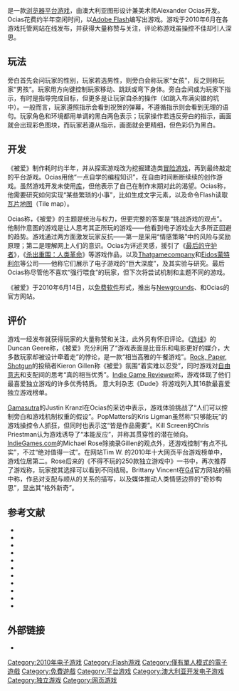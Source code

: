 {{NoteTA
| G1=Games
}}
{{Infobox VG
| title=被爱
| english = Loved
| image=
| caption=Promotional image
| designer = Alexander Ocias
| series=
| engine=[[Adobe_Flash|Adobe Flash]]
| platforms=[[网页游戏|浏览器]]
| released={{Vgrelease|WW|2010年6月14日}}
| genre=[[平台游戏|平台]]
| modes=[[单人电子游戏|单人]]
}}

{{Vgname|被爱|en=Loved}}是一款[[网页游戏|浏览器]][[平台游戏|平台游戏]]，由澳大利亚图形设计兼美术师Alexander Ocias开发。Ocias花费约半年空闲时间，以[[Adobe_Flash|Adobe Flash]]编写出游戏。游戏于2010年6月在各游戏托管网站在线发布，并获得大量称赞与关注，评论称游戏虽操控不佳却引人深思。

== 玩法 ==

旁白首先会问玩家的性别，玩家若选男性，则旁白会称玩家“女孩”，反之则称玩家“男孩”。玩家用方向键控制玩家移动、跳跃或弯下身体。旁白会间或为玩家下指示，有时是指导完成目标，但更多是让玩家自杀的操作（如跳入布满尖锥的坑中）。一般而言，玩家遵照指示会看到祝贺的弹幕，不遵循指示则会看到无理的语句。玩家角色和环境都用单调的黑白两色表示；玩家操作若违反旁白的指示，画面就会出现彩色图块，而玩家若遵从指示，画面就会更精细，但色彩仍为黑白。

== 开发 ==

《被爱》制作耗时约半年，并从探索游戏改为挖掘建造类[[冒险游戏|冒险游戏]]，再到最终敲定的平台游戏。Ocias用他“一点自学的编程知识”，在自由时间断断续续的创作游戏。虽然游戏开发未使用[[库_(计算机)|库]]，但他表示了自己在制作末期对此的渴望{{fact|唯一的}}。Ocias称，他需要研究如何实现“某些繁琐的小事”，比如生成文字元素，以及命令Flash读取[[瓦片地图|瓦片地图]]（Tile map）。

Ocias称，《被爱》的主题是统治与权力，但更完整的答案是“挑战游戏的观点”。他制作意图的游戏是让人思考其正所玩的游戏——他看到电子游戏业大多所正回避的趋势。游戏通过两方面激发玩家反抗——第一是采用“情感策略”中的风险与奖励原理；第二是理解网上人们的意识。Ocias为详述灵感，援引了《[[最后的守护者|最后的守护者]]》，《[[杀出重围：人类革命|杀出重围：人类革命]]》等游戏作品，以及[[Thatgamecompany|Thatgamecompany]]和[[Eidos蒙特利尔|Eidos蒙特利尔]]等公司——他称它们展示了电子游戏的“巨大深度”，及其实验与研究。最后Ocias称尽管他不喜欢“强行喂食”的玩家，但下次将尝试机制和主题不同的游戏。

《被爱》于2010年6月14日，以[[免费软件|免费软件]]形式，推出与[[Newgrounds|Newgrounds]]、{{tsl|en|Kongregate|}}和Ocias的官方网站。

== 评价 ==

{{Video game reviews
| rev1 = [[Indie_Game_Reviewer|Indie Game Reviewer]]
| rev1Score = {{Rating | 4.5 | 5}}
| rev2 = [[PopMatters|PopMatters]]
| rev2Score = 7/10
}}

游戏一经发布就获得玩家的大量称赞和关注，此外另有怀旧评论。《[[连线|连线]]》的Duncan Geere称，《被爱》充分利用了“游戏表面是比音乐和电影更好的媒介，大多数玩家却被设计牵着走”的悖论，是一款“相当高雅的午餐游戏”。[[Rock,_Paper,_Shotgun|Rock, Paper, Shotgun]]的投稿者Kieron Gillen称《被爱》氛围“着实难以忍受”，同时游戏对[[自由意志|自由意志]]和支配间的思考“真的相当优秀”。[[Indie_Game_Reviewer|Indie Game Reviewer]]称，游戏体现了他们最喜爱独立游戏的许多优秀特质。
意大利杂志《Dude》将游戏列入其16款最喜爱独立游戏榜单。

[[Gamasutra|Gamasutra]]的Justin Kranzl在Ocias的采访中表示，游戏体验挑战了“人们可以控制旁白和游戏机制权重的假设”。PopMatters的Kris Ligman虽然称“只够能玩”的游戏操控令人抓狂，但同时也表示这“皆是作品需要”。Kill Screen的Chris Priestman认为游戏诱导了“本能反应”，并称其贯穿性的潜在倾向。[[IndieGames.com|IndieGames.com]]的Michael Rose除摘录Gillen的观点外，还游戏控制“有点不扎实”，不过“绝对值得一试”。在网站Tim W. 的2010年十大网页平台游戏榜单中，游戏位居第二。Rose后来的《不得不玩的250款独立游戏中》一书中，再次推荐了游戏称，玩家按其选择可以看到不同结局。Brittany Vincent在[[G4_(电视频道)|G4]]官方网站的稿中称，作品对支配与顺从的关系的描写，以及媒体推动人类情感边界的“奇妙构思”，显出其“格外新奇”。

== 参考文献 ==
{{refbegin|colwidth=25em}}
* {{cite web | url=http://www.wired.co.uk/news/archive/2010-06/15/loved-the-game-that-hates-you | title=''Loved'': The game that hates you | publisher=Condé Nast | work=Wired | date=15 June 2010 | accessdate=28 July 2014 | author=Geere, Duncan | edition=UK | archiveurl=https://www.webcitation.org/6ROofor6o?url=http://www.wired.co.uk/news/archive/2010-06/15/loved-the-game-that-hates-you | archivedate=2014-07-28 | deadurl=no | editor=Lanxon, Nate }}
* {{cite web | url=http://www.rockpapershotgun.com/2010/06/15/it-is-better-to-have-loved-and-lost/ | title=It Is Better To Have Loved and Lost | work=Rock, Paper, Shotgun | date=15 June 2010 | accessdate=28 July 2014 | author=Gillen, Kieron | archiveurl=https://www.webcitation.org/6ROofor6z?url=http://www.rockpapershotgun.com/2010/06/15/it-is-better-to-have-loved-and-lost/ | archivedate=2014-07-28 | deadurl=no }}
* {{cite web | url=http://indiegamereviewer.com/indie-browser-game-loved-plays-like-a-slutty-and-smart-n-fever-dream/ | title=Indie Browser Game ''Loved'' Plays Like a Slutty and Smart N+ Fever Dream | work=Indie Game Reviewer | date=20 June 2010 | accessdate=2 August 2014 | author=Keram | archiveurl=https://www.webcitation.org/6RXAxcx0c?url=http://indiegamereviewer.com/indie-browser-game-loved-plays-like-a-slutty-and-smart-n-fever-dream/ | archivedate=2014-08-02 | deadurl=no }}
* {{cite web | url=http://www.gamasutra.com/view/news/120103/Interview_Loveds_Ocias_Seeks_Depth_Player_Confrontation.php | title=Interview: ''Loved''-{}-'s Ocias Seeks Depth, Player Confrontation | publisher=UBM Tech | work=Gamasutra | date=2 July 2010 | accessdate=28 July 2014 | author=Kranzl, Justin | archiveurl=https://www.webcitation.org/6ROofor6U?url=http://www.gamasutra.com/view/news/120103/Interview_Loveds_Ocias_Seeks_Depth_Player_Confrontation.php | archivedate=2014-07-28 | deadurl=no }}
* {{cite web | url=http://www.popmatters.com/review/128423-loved-identity-subjugation-and-confrontation/ | title=''Loved'': Identity, Subjugation, and Confrontation | work=PopMatters | date=18 July 2010 | accessdate=28 July 2014 | author=Ligman, Kris | archiveurl=https://www.webcitation.org/6ROofor78?url=http://www.popmatters.com/review/128423-loved-identity-subjugation-and-confrontation/ | archivedate=2014-07-28 | deadurl=no }}
* {{cite web | url=http://killscreendaily.com/articles/loved/ | title=Find out how far you'll go in the kinky power play sim ''Loved'' | work=Kill Screen | date=27 February 2014 | accessdate=28 July 2014 | author=Priestman, Chris | archiveurl=https://www.webcitation.org/6ROofor7H?url=http://killscreendaily.com/articles/loved/ | archivedate=2014-07-28 | deadurl=no }}
* {{cite web | url=http://indiegames.com/2010/06/browser_game_pick_loved_alexan.html | title=Browser Game Pick: ''Loved'' (Alexander Ocias) | publisher=UBM Tech | work=IndieGames.com | date=15 June 2010 | accessdate=28 July 2014 | author=Rose, Michael | archiveurl=https://www.webcitation.org/6ROofor7Q?url=http://indiegames.com/2010/06/browser_game_pick_loved_alexan.html | archivedate=2014-07-28 | deadurl=no }}
* {{cite book | url=http://books.google.com/books?id=WsnzL0HYWEcC&pg=PA213 | title=250 Indie Games You Must Play | publisher=CRC Press | author=Rose, Michael | year=2011 | isbn=1439875758 | page=213 | edition=Illustrated}}
* {{cite web | url=http://www.g4tv.com/thefeed/blog/post/720636/a-crazy-little-thing-exploring-love-in-video-games/ | title=A Crazy Little Thing – Exploring Love in Video Games | publisher=NBCUniversal | work=G4 | date=9 February 2012 | accessdate=2 August 2014 | author=Vincent, Brittany | archiveurl=https://www.webcitation.org/6RXAxcx0J?url=http://www.g4tv.com/thefeed/blog/post/720636/a-crazy-little-thing-exploring-love-in-video-games/ | archivedate=2014-08-02 | deadurl=no }}
* {{cite web | url=http://indiegames.com/2011/01/feature_top_browser_platformer_1.html | title=Feature: Top Browser Platformers 2010 | publisher=UBM Tech | work=IndieGames.com | date=10 January 2011 | accessdate=2 August 2014 | author=W., Tim | archiveurl=https://www.webcitation.org/6RXBq1fTo?url=http://indiegames.com/2011/01/feature_top_browser_platformer_1.html | archivedate=2014-08-02 | deadurl=no }}
* {{cite journal| author=| date=June–August 2012| url=http://issuu.com/dudemagazine/docs/dude_n2/45| title=Guida per riconoscere i videogiochi indipendenti| trans_title=A guide for recognizing independent video games| language=it| work=Dude| publisher=| page=93| number=2| issn=}}
{{Refend}}

== 外部链接 ==

* {{Official site | 1=http://www.alexanderocias.com/loved.php}}

{{DEFAULTSORT:Loved}}
[[Category:2010年电子游戏|Category:2010年电子游戏]]
[[Category:Flash游戏|Category:Flash游戏]]
[[Category:僅有單人模式的電子遊戲|Category:僅有單人模式的電子遊戲]]
[[Category:免費遊戲|Category:免費遊戲]]
[[Category:平台游戏|Category:平台游戏]]
[[Category:澳大利亚开发电子游戏|Category:澳大利亚开发电子游戏]]
[[Category:独立游戏|Category:独立游戏]]
[[Category:网页游戏|Category:网页游戏]]
